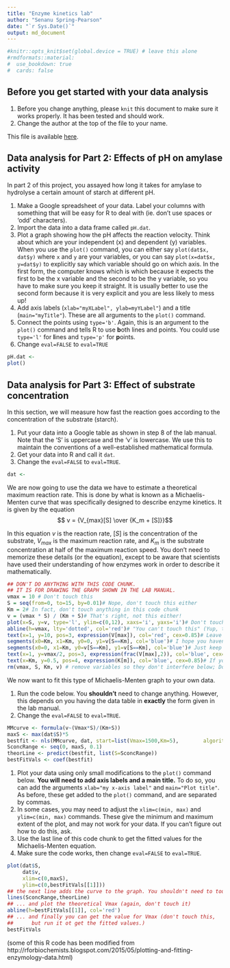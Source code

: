 ```yaml
---
title: "Enzyme kinetics lab"
author: "Senanu Spring-Pearson"
date: "`r Sys.Date()`"
output: md_document
---
```


```r
#knitr::opts_knit$set(global.device = TRUE) # leave this alone
#rmdformats::material:
#  use_bookdown: true
#  cards: false
```

## Before you get started with your data analysis

1. Before you change anything, please `knit` this document to make sure it works properly. It has been tested and should work.
2. Change the author at the top of the file to your name.

This file is available [here](enzymes.Rmd).

## Data analysis for Part 2: Effects of pH on amylase activity

In part 2 of this project, you assayed how long it takes for amylase to hydrolyse a certain amount of starch at different pH.

1. Make a Google spreadsheet of your data. Label your columns with something that will be easy for R to deal with (ie. don't use spaces or 'odd' characters).
1. Import the data into a data frame called `pH.dat`.
1. Plot a graph showing how the pH affects the reaction velocity. Think about which are your independent (x) and dependent (y) variables. When you use the `plot()` command, you can either say `plot(dat$x, dat$y)` where `x` and `y` are your variables, or you can say `plot(x=dat$x, y=dat$y)` to explicitly say which variable should go on which axis. In the first form, the computer knows which is which because it expects the first to be the x variable and the second to be the y variable, so you have to make sure you keep it straight. It is usually better to use the second form because it is very explicit and you are less likely to mess up!
1. Add axis labels (`xlab="myXLabel", ylab=myYLabel"`) and a title (`main="myTitle"`). These are all arguments to the `plot()` command.
1. Connect the points using `type='b'`. Again, this is an argument to the `plot()` command and tells R to use **b**oth lines and points. You could use `type='l'` for **l**ines and `type='p'` for **p**oints.
1. Change `eval=FALSE` to `eval=TRUE`

```r
pH.dat <-
plot()
```

## Data analysis for Part 3: Effect of substrate concentration

In this section, we will measure how fast the reaction goes according to the concentration of the substrate (starch).

1. Put your data into a Google table as shown in step 8 of the lab manual. Note that the 'S' is uppercase and the 'v' is lowercase. We use this to maintain the conventions of a well-established mathematical formula.
1. Get your data into R and call it `dat`.
1. Change the `eval=FALSE` to `eval=TRUE`.

```r
dat <-
```

We are now going to use the data we have to estimate a theoretical maximum reaction rate. This is done by what is known as a Michaelis-Menten curve that was specifically designed to describe enzyme kinetics. It is given by the equation $$ v = {V_{max}[S] \over {K_m + [S]}}$$

In this equation $v$ is the reaction rate, $[S]$ is the concentration of the substrate, $V_{max}$ is the maximum reaction rate, and $K_m$ is the substrate concentration at half of the maximum reaction speed. You don’t need to memorize these details (or the equation), except to be aware that scientists have used their understanding of how enzymes work in order to describe it mathematically.

```r
## DON'T DO ANYTHING WITH THIS CODE CHUNK.
## IT IS FOR DRAWING THE GRAPH SHOWN IN THE LAB MANUAL.
vmax = 10 # Don't touch this
S = seq(from=0, to=15, by=0.01)# Nope, don't touch this either
Km = 2# In fact, don't touch anything in this code chunk
v = (vmax * S) / (Km + S)# That's right, not this either!
plot(x=S, y=v, type='l', ylim=c(0,12), xaxs='i', yaxs='i')# Don't touch this
abline(h=vmax, lty='dotted', col='red')# "You can't touch this" (Yup, that's MC Hammer!)
text(x=1, y=10, pos=3, expression(V[max]), col='red', cex=0.85)# Leave it alone!
segments(x0=Km, x1=Km, y0=0, y1=v[S==Km], col='blue')# I hope you haven't changed anything here either.
segments(x0=0, x1=Km, y0=v[S==Km], y1=v[S==Km], col='blue')# Just keep your hands off!
text(x=1, y=vmax/2, pos=3, expression(frac(V[max],2)), col='blue', cex=0.85)# Don't touch this.
text(x=Km, y=0.5, pos=4, expression(K[m]), col='blue', cex=0.85)# If you change something, it might not work
rm(vmax, S, Km, v) # remove variables so they don't interfere below; Don't touch this either
```

We now want to fit this type of Michaelis-Menten graph to your own data.  

1. Run the code below. You __shouldn't__ need to change anything. However, this depends on you having the data table in **exactly** the form given in the lab manual.
1. Change the `eval=FALSE` to `eval=TRUE`.

```r
MMcurve <- formula(v~(Vmax*S)/(Km+S))
maxS <- max(dat$S)*5
bestfit <- nls(MMcurve, dat, start=list(Vmax=1500,Km=5),     	algorithm='port', lower=c(0,0.1))
SconcRange <- seq(0, maxS, 0.1)
theorLine <- predict(bestfit, list(S=SconcRange))
bestFitVals <- coef(bestfit)
```

1. Plot your data using only small modifications to the `plot()` command below. **You will need to add axis labels and a main title.** To do so, you can add the arguments `xlab="my x-axis label"` and `main="Plot title"`. As before, these get added to the `plot()` command, and are separated by commas.
1. In some cases, you may need to adjust the `xlim=c(min, max)` and `ylim=c(min, max)` commands. These give the minimum and maximum extent of the plot, and may not work for your data. If you can't figure out how to do this, ask.
1. Use the last line of this code chunk to get the fitted values for the Michaelis-Menten equation.
1. Make sure the code works, then change `eval=FALSE` to `eval=TRUE`.

```r
plot(dat$S,
     dat$v,
     xlim=c(0,maxS),
     ylim=c(0,bestFitVals[[1]]))
## the next line adds the curve to the graph. You shouldn't need to touch it.
lines(SconcRange,theorLine)
## ... and plot the theoretical Vmax (again, don't touch it)
abline(h=bestFitVals[[1]], col='red')
## ... and finally you can get the value for Vmax (don't touch this,
##      but run it ot get the fitted values.)
bestFitVals
```
 
 (some of this R code has been modified from http://rforbiochemists.blogspot.com/2015/05/plotting-and-fitting-enzymology-data.html)
 